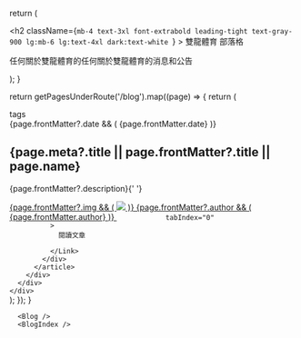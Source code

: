   return (
    <section>
      <div className="py-8 px-4 mx-auto max-w-screen-xl lg:py-16 lg:px-6">
        <div className="mx-auto max-w-screen-sm text-center lg:mb-16 mb-8">
          <h2
            className={`mb-4 text-3xl font-extrabold leading-tight text-gray-900 lg:mb-6 lg:text-4xl dark:text-white `}
          >
            雙龍體育 部落格
          </h2>
          <p className="font-light text-gray-500 sm:text-xl dark:text-gray-400">
            任何關於雙龍體育的任何關於雙龍體育的消息和公告
          </p>
        </div>
      </div>
    </section>
  ); 
}

  return getPagesUnderRoute('/blog').map((page) => {
    return (
     <div key={page.route}>
  <div className="flex justify-between px-4 mx-auto max-w-8xl">
      <div className="hidden mb-6 xl:block lg:w-80">
        <div className="sticky top-36">
        </div>
      </div>
      <div className="w-full max-w-2xl mx-auto">
        <div className="divide-y divide-gray-200 dark:divide-gray-700">
          <article className="py-6">
            <div className="flex items-center justify-between mb-3 text-gray-500">
              <div>
                <Link
                  className="bg-blue-100 text-blue-800 text-sm font-medium mr-2 px-2.5 py-0.5 rounded dark:bg-blue-200 hover:bg-blue-200 dark:hover:bg-blue-300 dark:text-blue-800 mb-2"
                  href="#"
                >
tags
</Link>
              </div>
              {page.frontMatter?.date && (
                <span className="text-sm">
                  {page.frontMatter.date}
                </span>
              )}
            </div>
            <h2 className={`mb-2 text-2xl font-bold tracking-tight text-gray-900 dark:text-white `}>
              <Link
                href={page.route}
                style={{ color: 'inherit', textDecoration: 'none' }}
                className="block font-semibold mt-8 text-2xl"
                tabIndex="0"
              >
                {page.meta?.title || page.frontMatter?.title || page.name}
              </Link>
            </h2>
            <p className="mb-5 text-gray-500 dark:text-gray-400">
              {page.frontMatter?.description}{' '}
            </p>
            <div className="flex items-center justify-between">
              <a
                className="flex items-center space-x-2"
                href="https://discuss.ssangyongsports.org/members/peter-yang.1/"
              >
                {page.frontMatter?.img && (
                  <Image
                    className="rounded-full w-7 h-7"
                    src={page.frontMatter.img}
                  />
                )}
                {page.frontMatter?.author && (
                  <span className="font-medium dark:text-white">
                    {page.frontMatter.author}
                  </span>
                )}
              </a>
              <Link
                className="inline-flex items-center font-medium text-blue-600 hover:underline dark:text-blue-500"
                href={page.route}
                style={{ color: 'inherit', textDecoration: 'none' }}
              
                tabIndex="0"
              >
                閱讀文章

              </Link>
            </div>
          </article>
        </div>
      </div>
    </div>
</div>
    );
  });
}


  
      <Blog />
      <BlogIndex />
  

